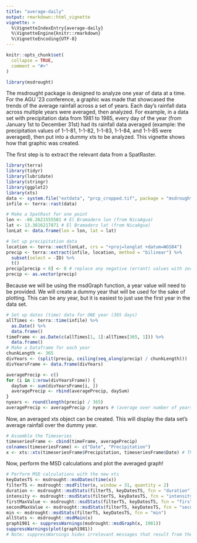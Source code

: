 ```yaml
---
title: "average-daily"
output: rmarkdown::html_vignette
vignette: >
  %\VignetteIndexEntry{average-daily}
  %\VignetteEngine{knitr::rmarkdown}
  %\VignetteEncoding{UTF-8}
---
```


```r
knitr::opts_chunk$set(
  collapse = TRUE,
  comment = "#>"
)
```

```r
library(msdrought)
```

The msdrought package is designed to analyze one year of data at a time. For the AGU '23 conference, a graphic was made that showcased the trends of the average rainfall across a set of years. Each day's rainfall data across multiple years were averaged, then analyzed. For example, in a data set with precipitation data from 1981 to 1985, every day of the year (from January 1st to December 31st) had its rainfall data averaged (example: the precipitation values of 1-1-81, 1-1-82, 1-1-83, 1-1-84, and 1-1-85 were averaged), then put into a dummy xts to be analyzed. This vignette shows how that graphic was created.

The first step is to extract the relevant data from a SpatRaster.

```r
library(terra)
library(tidyr)
library(lubridate)
library(stringr)
library(ggplot2)
library(xts)
data <- system.file("extdata", "prcp_cropped.tif", package = "msdrought") # This loads the data included in the package, but you would attach your own
infile <- terra::rast(data)

# Make a SpatRast for one point
lon <- -86.2621555581 # El Bramadero lon (from NicaAgua)
lat <- 13.3816217871 # El Bramadero lat (from NicaAgua)
lonLat <- data.frame(lon = lon, lat = lat)

# Set up precipitation data
location <- terra::vect(lonLat, crs = "+proj=longlat +datum=WGS84")
precip <- terra::extract(infile, location, method = "bilinear") %>%
  subset(select = -ID) %>%
  t()
precip[precip < 0] <- 0 # replace any negative (errant) values with zeroes
precip <- as.vector(precip)
```

Because we will be using the msdGraph function, a year value will need to be provided. We will create a dummy year that will be used for the sake of plotting. This can be any year, but it is easiest to just use the first year in the data set.

```r
# Set up dates (time) data for ONE year (365 days)
allTimes <- terra::time(infile) %>%
  as.Date() %>%
  data.frame()
timeFrame <- as.Date(c(allTimes[1, 1]:allTimes[365, 1])) %>%
  data.frame()
# Make a Dataframe for each year
chunkLength <- 365
divYears <- (split(precip, ceiling(seq_along(precip) / chunkLength)))
divYearsFrame <- data.frame(divYears)

averagePrecip <- c()
for (i in 1:nrow(divYearsFrame)) {
  daySum <- sum(divYearsFrame[i, ])
  averagePrecip <- rbind(averagePrecip, daySum)
}
nyears <- round(length(precip) / 365)
averagePrecip <- averagePrecip / nyears # (average over number of years)
```

Now, an averaged xts object can be created. This will display the data set's average rainfall over the dummy year.

```r
# Assemble the Timeseries
timeseriesFrame <- cbind(timeFrame, averagePrecip)
colnames(timeseriesFrame) <- c("Date", "Precipitation")
x <- xts::xts(timeseriesFrame$Precipitation, timeseriesFrame$Date) # This produces the "xts" screenshot
```

Now, perform the MSD calculations and plot the averaged graph!

```r
# Perform MSD calculations with the new xts
keyDatesTS <- msdrought::msdDates(time(x))
filterTS <- msdrought::msdFilter(x, window = 31, quantity = 2)
duration <- msdrought::msdStats(filterTS, keyDatesTS, fcn = "duration")
intensity <- msdrought::msdStats(filterTS, keyDatesTS, fcn = "intensity")
firstMaxValue <- msdrought::msdStats(filterTS, keyDatesTS, fcn = "firstMaxValue")
secondMaxValue <- msdrought::msdStats(filterTS, keyDatesTS, fcn = "secondMaxValue")
min <- msdrought::msdStats(filterTS, keyDatesTS, fcn = "min")
allStats <- msdrought::msdMain(x)
graph1981 <- suppressWarnings(msdrought::msdGraph(x, 1981))
suppressWarnings(plot(graph1981))
# Note: suppressWarnings hides irrelevant messages that result from the msdGraph output
```
